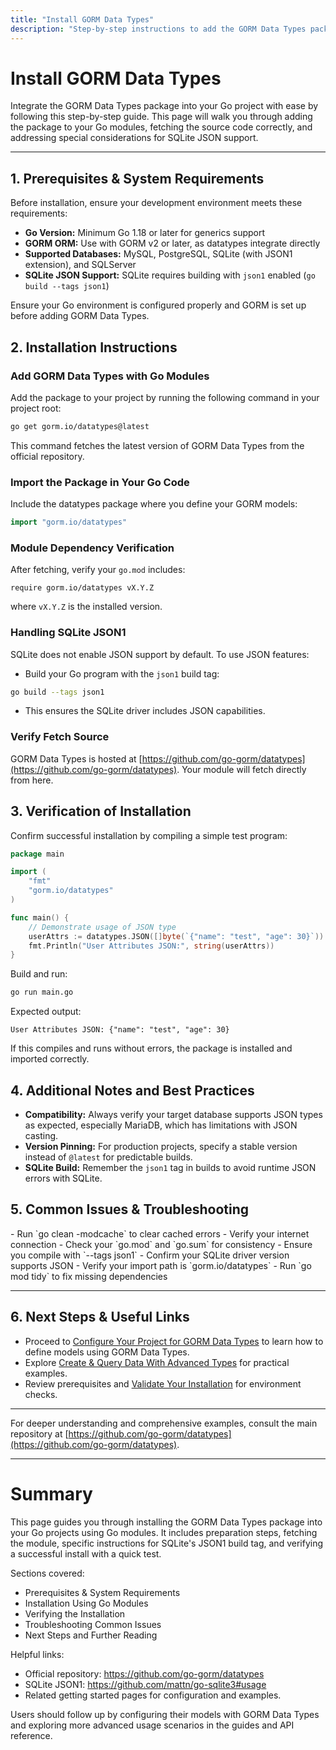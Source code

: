 ```yaml
---
title: "Install GORM Data Types"
description: "Step-by-step instructions to add the GORM Data Types package to your Go project. Includes Go module usage, fetching from the correct source, and verifying a successful installation. Addresses installation nuances for SQLite's JSON1 support."
---
```


# Install GORM Data Types

Integrate the GORM Data Types package into your Go project with ease by following this step-by-step guide. This page will walk you through adding the package to your Go modules, fetching the source code correctly, and addressing special considerations for SQLite JSON support.

---

## 1. Prerequisites & System Requirements

Before installation, ensure your development environment meets these requirements:

- **Go Version:** Minimum Go 1.18 or later for generics support
- **GORM ORM:** Use with GORM v2 or later, as datatypes integrate directly
- **Supported Databases:** MySQL, PostgreSQL, SQLite (with JSON1 extension), and SQLServer
- **SQLite JSON Support:** SQLite requires building with `json1` enabled (`go build --tags json1`)

<Check>
Ensure your Go environment is configured properly and GORM is set up before adding GORM Data Types.
</Check>

## 2. Installation Instructions

### Add GORM Data Types with Go Modules

Add the package to your project by running the following command in your project root:

```bash
go get gorm.io/datatypes@latest
```

This command fetches the latest version of GORM Data Types from the official repository.

### Import the Package in Your Go Code

Include the datatypes package where you define your GORM models:

```go
import "gorm.io/datatypes"
```

### Module Dependency Verification

After fetching, verify your `go.mod` includes:

```
require gorm.io/datatypes vX.Y.Z
```

where `vX.Y.Z` is the installed version.

### Handling SQLite JSON1

SQLite does not enable JSON support by default. To use JSON features:

- Build your Go program with the `json1` build tag:

```bash
go build --tags json1
```

- This ensures the SQLite driver includes JSON capabilities.

### Verify Fetch Source

GORM Data Types is hosted at [https://github.com/go-gorm/datatypes](https://github.com/go-gorm/datatypes). Your module will fetch directly from here.

## 3. Verification of Installation

Confirm successful installation by compiling a simple test program:

```go
package main

import (
	"fmt"
	"gorm.io/datatypes"
)

func main() {
	// Demonstrate usage of JSON type
	userAttrs := datatypes.JSON([]byte(`{"name": "test", "age": 30}`))
	fmt.Println("User Attributes JSON:", string(userAttrs))
}
```

Build and run:

```bash
go run main.go
```

Expected output:

```
User Attributes JSON: {"name": "test", "age": 30}
```

If this compiles and runs without errors, the package is installed and imported correctly.

## 4. Additional Notes and Best Practices

- **Compatibility:** Always verify your target database supports JSON types as expected, especially MariaDB, which has limitations with JSON casting.
- **Version Pinning:** For production projects, specify a stable version instead of `@latest` for predictable builds.
- **SQLite Build:** Remember the `json1` tag in builds to avoid runtime JSON errors with SQLite.

## 5. Common Issues & Troubleshooting

<AccordionGroup title="Installation Troubleshooting">
<Accordion title="Go Module Not Found or Version Conflicts">
- Run `go clean -modcache` to clear cached errors
- Verify your internet connection
- Check your `go.mod` and `go.sum` for consistency
</Accordion>
<Accordion title="SQLite JSON Errors">
- Ensure you compile with `--tags json1`
- Confirm your SQLite driver version supports JSON
</Accordion>
<Accordion title="Build Errors Due to Missing Package">
- Verify your import path is `gorm.io/datatypes`
- Run `go mod tidy` to fix missing dependencies
</Accordion>
</AccordionGroup>

---

## 6. Next Steps & Useful Links

- Proceed to [Configure Your Project for GORM Data Types](/getting-started/first-usage/configure-project) to learn how to define models using GORM Data Types.
- Explore [Create & Query Data With Advanced Types](/getting-started/first-usage/first-examples) for practical examples.
- Review prerequisites and [Validate Your Installation](/getting-started/setup-basics/verify-installation) for environment checks.

---

For deeper understanding and comprehensive examples, consult the main repository at [https://github.com/go-gorm/datatypes](https://github.com/go-gorm/datatypes).


---

# Summary
This page guides you through installing the GORM Data Types package into your Go projects using Go modules. It includes preparation steps, fetching the module, specific instructions for SQLite's JSON1 build tag, and verifying a successful install with a quick test.

Sections covered:
- Prerequisites & System Requirements
- Installation Using Go Modules
- Verifying the Installation
- Troubleshooting Common Issues
- Next Steps and Further Reading

Helpful links:
- Official repository: https://github.com/go-gorm/datatypes
- SQLite JSON1: https://github.com/mattn/go-sqlite3#usage
- Related getting started pages for configuration and examples.

Users should follow up by configuring their models with GORM Data Types and exploring more advanced usage scenarios in the guides and API reference.
